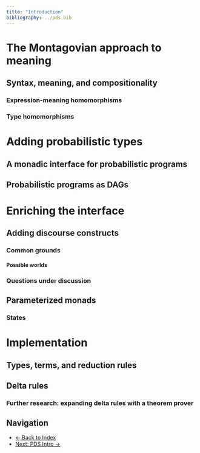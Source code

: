 ```yaml
---
title: "Introduction"
bibliography: ../pds.bib
---
```


# The Montagovian approach to meaning

## Syntax, meaning, and compositionality

### Expression-meaning homomorphisms

### Type homomorphisms

# Adding probabilistic types

## A monadic interface for probabilistic programs

## Probabilistic programs as DAGs

# Enriching the interface

## Adding discourse constructs

### Common grounds

#### Possible worlds 

### Questions under discussion

## Parameterized monads

### States

# Implementation

## Types, terms, and reduction rules

## Delta rules

### Further research: expanding delta rules with a theorem prover

## Navigation

- [← Back to Index](../index.html)
- [Next: PDS Intro →](../pds-intro/pds-intro.html)

